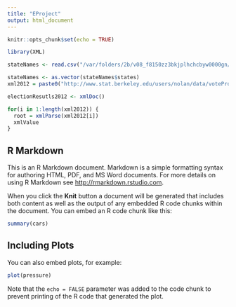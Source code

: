```yaml
---
title: "EProject"
output: html_document
---
```


```r
knitr::opts_chunk$set(echo = TRUE)
```


```r
library(XML)

stateNames <- read.csv("/var/folders/2b/v08_f8150zz3bkjplhchcbyw0000gn/T//RtmpNlwTFO/data20076519a43e", sep="", stringsAsFactors=FALSE)

stateNames <- as.vector(stateNames$states)
xml2012 = paste0("http://www.stat.berkeley.edu/users/nolan/data/voteProject/countyVotes2012/",stateNames,".xml")

electionResutls2012 <- xmlDoc() 

for(i in 1:length(xml2012)) {
  root = xmlParse(xml2012[i])
  xmlValue
}
```

## R Markdown

This is an R Markdown document. Markdown is a simple formatting syntax for authoring HTML, PDF, and MS Word documents. For more details on using R Markdown see <http://rmarkdown.rstudio.com>.

When you click the **Knit** button a document will be generated that includes both content as well as the output of any embedded R code chunks within the document. You can embed an R code chunk like this:

```r
summary(cars)
```

## Including Plots

You can also embed plots, for example:

```r
plot(pressure)
```

Note that the `echo = FALSE` parameter was added to the code chunk to prevent printing of the R code that generated the plot.
